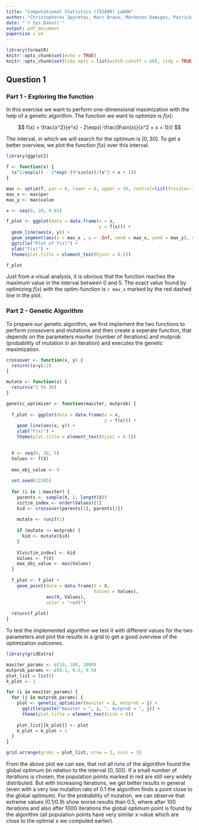 ```yaml
---
title: "Computational Statistics (732A90) Lab06"
author: "Christophoros Spyretos, Marc Braun, Marketos Damigos, Patrick Siegfried Hiemsch & Prakhar"
date: "`r Sys.Date()`"
output: pdf_document
papersize : a4
---
```


```r
library(formatR)
knitr::opts_chunk$set(echo = TRUE)
knitr::opts_chunk$set(tidy.opts = list(width.cutoff = 60), tidy = TRUE)
```

## Question 1

### Part 1 - Exploring the function

In this exercise we want to perform one-dimensional maximization with the help of a genetic algorithm. The function we want to optimize is $f(x)$:

$$
f(x) = \frac{x^2}{e^x} - 2\exp({-\frac{9\sin(x)}{x^2 + x + 1}})
$$

The interval, in which we will search for the optimum is $[0,30]$. To get a better overview, we plot the function $f(x)$ over this interval.


```r
library(ggplot2)

f <- function(x) {
  (x^2/exp(x)) - 2*exp(-(9*sin(x))/(x^2 + x + 1))
}

max <- optim(f, par = 0, lower = 0, upper = 30, control=list(fnscale=-1), method = "L-BFGS-B")
max_x <- max$par
max_y <- max$value

x <- seq(0, 30, 0.01)

f_plot <- ggplot(data = data.frame(x = x,
                                   y = f(x))) +
  geom_line(aes(x, y)) +
  geom_segment(aes(x = max_x , y = -Inf, xend = max_x, yend = max_y), color = "red3", linetype = "dashed", size = 0.3) +
  ggtitle("Plot of f(x)") +
  ylab("f(x)") +
  theme(plot.title = element_text(hjust = 0.5))

f_plot
```
Just from a visual analysis, it is obvious that the function reaches the maximum value in the interval between 0 and 5. The exact value found by optimizing $f(x)$ with the optim-function is `r max_x` marked by the red dashed line in the plot. 

### Part 2 - Genetic Algorithm

To prepare our genetic algorithm, we first implement the two functions to perform crossovers and mutations and then create a seperate function, that depends on the parameters maxiter (number of iterations) and mutprob (probability of mutation in an iteration) and executes the genetic maximization.

```r
crossover <- function(x, y) {
  return((x+y)/2)
}

mutate <- function(x) {
  return(x^2 %% 30)
}
```

```r
genetic_optimizer <- function(maxiter, mutprob) {
  
  f_plot <- ggplot(data = data.frame(x = x,
                                     y = f(x))) +
    geom_line(aes(x, y)) +
    ylab("f(x)") +
    theme(plot.title = element_text(hjust = 0.5))

  
  X <- seq(0, 30, 5)
  Values <- f(X)
  
  max_obj_value <- 0
  
  set.seed(12345)
  
  for (i in 1:maxiter) {
    parents <- sample(X, 2, length(X))
    victim_index <- order(Values)[1]
    kid <- crossover(parents[1], parents[2])
    
    mutate <- runif(1)
    
    if (mutate <= mutprob) {
      kid <- mutate(kid)
    }
    
    X[victim_index] <- kid
    Values <- f(X)
    max_obj_value <- max(Values)
  }
  
  f_plot <- f_plot + 
    geom_point(data = data.frame(X = X,
                                 Values = Values),
               aes(X, Values),
               color = "red3")
  
  return(f_plot)
}
```

To test the implemented algorithm we test it with different values for the two parameters and plot the results in a grid to get a good overview of the optimization outcomes.

```r
library(gridExtra)

maxiter_params <- c(10, 100, 1000)
mutprob_params <- c(0.1, 0.5, 0.9)
plot_list = list()
k_plot <- 1

for (i in maxiter_params) {
  for (j in mutprob_params) {
    plot <- genetic_optimizer(maxiter = i, mutprob = j) +
      ggtitle(paste("maxiter = ", i, ", mutprob = ", j)) +
      theme(plot.title = element_text(size = 8))
    
    plot_list[[k_plot]] <- plot
    k_plot = k_plot + 1
  }
}

grid.arrange(grobs = plot_list, nrow = 3, ncol = 3)
```
From the above plot we can see, that not all runs of the algorithm found the global optimum (in relation to the interval $[0,30]$). If a small number of iterations is chosen, the population points marked in red are still very widely distributed. But with increasing iterations, we get better results in general (even with a very low mutation rate of 0.1 the algorithm finds a point close to the global optimum). For the probability of mutation, we can observe that extreme values (0.1/0.9) show worse results than 0.5, where after 100 iterations and also after 1000 iterations the global optimum point is found by the algorithm (all population points have very similar x-value which are close to the optimal x we computed earlier). 


